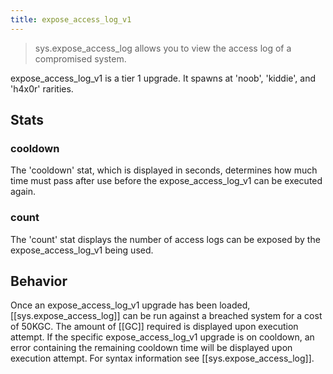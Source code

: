 ```yaml
---
title: expose_access_log_v1
---
```


> sys.expose_access_log allows you to view the access log of a compromised system.

expose_access_log_v1 is a tier 1 upgrade. It spawns at 'noob', 'kiddie', and 'h4x0r' rarities.

## Stats

### cooldown

The 'cooldown' stat, which is displayed in seconds, determines how much time must pass after use before the expose_access_log_v1 can be executed again.

### count

The 'count' stat displays the number of access logs can be exposed by the expose_access_log_v1 being used.

## Behavior

Once an expose_access_log_v1 upgrade has been loaded, [[sys.expose_access_log]] can be run against a breached system for a cost of 50KGC. The amount of [[GC]] required is displayed upon execution attempt. If the specific expose_access_log_v1 upgrade is on cooldown, an error containing the remaining cooldown time will be displayed upon execution attempt. For syntax information see [[sys.expose_access_log]].
